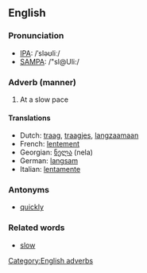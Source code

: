 ==English==
===Pronunciation===
*[[w:IPA|IPA]]: /ˈsləʊliː/
*[[w:SAMPA|SAMPA]]: /"sl@Uli:/

===Adverb (manner)===
#At a slow pace

====Translations====
*Dutch: [[traag]], [[traagjes]], [[langzaamaan]]
*French: [[lentement]]
*Georgian: [[ნელა]] (nela)
*German: [[langsam]]
*Italian: [[lentamente]]

===Antonyms===
*[[quickly]]

===Related words===
*[[slow]]

[[Category:English adverbs]]